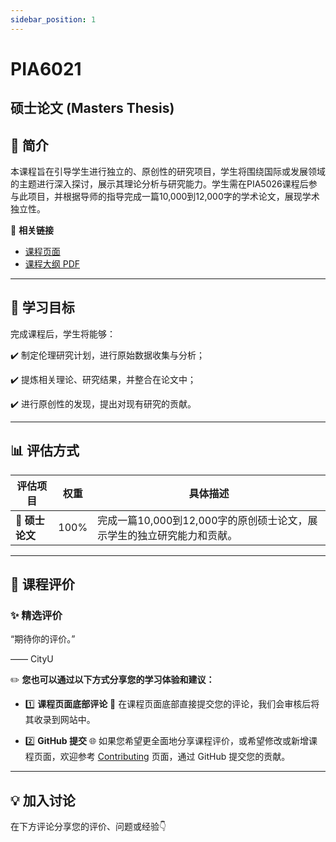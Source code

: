 ```yaml
---
sidebar_position: 1
---
```


# PIA6021
## 硕士论文 (Masters Thesis)

## **📘 简介**
本课程旨在引导学生进行独立的、原创性的研究项目，学生将围绕国际或发展领域的主题进行深入探讨，展示其理论分析与研究能力。学生需在PIA5026课程后参与此项目，并根据导师的指导完成一篇10,000到12,000字的学术论文，展现学术独立性。

🔗 **相关链接**
- [课程页面](https://www.cityu.edu.hk/catalogue/pg/202425/course/PIA6021.htm)
- [课程大纲 PDF](https://www.cityu.edu.hk/catalogue/pg/202425/course/PIA6021.pdf)

---

## **🎯 学习目标**

完成课程后，学生将能够：

✔️ 制定伦理研究计划，进行原始数据收集与分析；

✔️ 提炼相关理论、研究结果，并整合在论文中；

✔️ 进行原创性的发现，提出对现有研究的贡献。

---

## **📊 评估方式**

| **评估项目**               | **权重** | **具体描述**                                                                                       |
|---------------------------|---------|---------------------------------------------------------------------------------------------------|
| **📄 硕士论文**            | 100%    | 完成一篇10,000到12,000字的原创硕士论文，展示学生的独立研究能力和贡献。                                  |

---

## **💬 课程评价**

### ✨ **精选评价**
<div className={commentStyles.commentBox}>
    <p className={commentStyles.commentText}>
        “期待你的评价。”
    </p>
    <p className={commentStyles.commentAuthor}>—— CityU</p>
</div>

✏️ **您也可以通过以下方式分享您的学习体验和建议：**

- 1️⃣ **课程页面底部评论**
💬 在课程页面底部直接提交您的评论，我们会审核后将其收录到网站中。

- 2️⃣ **GitHub 提交**
🌐 如果您希望更全面地分享课程评价，或希望修改或新增课程页面，欢迎参考 [Contributing](/contributing) 页面，通过 GitHub 提交您的贡献。

---

## **💡 加入讨论**

在下方评论分享您的评价、问题或经验👇
<Utterances />